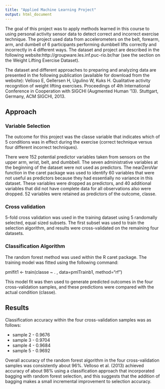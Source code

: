 ```yaml
---
title: "Applied Machine Learning Project"
output: html_document
---
```


The goal of this project was to apply methods learned in this course to using personal activity sensor data to detect correct and incorrect exercise technique. The project used data from accelerometers on the belt, forearm, arm, and dumbell of 6 participants performing dumbbell lifts correctly and incorrectly in 4 different ways. The dataset and project are described in the following website:http://groupware.les.inf.puc-rio.br/har (see the section on the Weight Lifting Exercise Dataset).   

The dataset and different approaches to preparing and analyzing data are presented in the following publication (available for download from the website): Velloso E, Gellersen H, Ugulino W, Kuks H. Qualitative activity recognition of weight lifting exercises. Proceedings of 4th International Conference in Cooperation with SIGCHI (Augmented Human '13). Stuttgart, Germany, ACM SIGCHI, 2013. 

## Approach

### Variable Selection

The outcome for this project was the classe variable that indicates which of 5 conditions was in effect during the exercise (correct technique versus four different incorrect techniques). 

There were 152 potential predictor variables taken from sensors on the upper arm, wrist, belt, and dumbbell. The seven administrative variables at the beginning of the dataset were not used as predictors. The nearZeroVar function in the caret package was used to identify 60 variables that were not useful as predictors because they had essentially no variance in this dataset. These variables were dropped as predictors, and 40 additional variables that did not have complete data for all observations also were dropped. 52 variables were retained as predictors of the outcome, classe.

### Cross validation

5-fold cross validation was used in the training dataset using 5 randomally selected, equal sized subsets. The first subset was used to train the selection algorithm, and results were cross-validated on the remaining four datasets.

### Classification Algorithm

The random forest method was used within the R caret package. The training model was fitted using the following command:

pmlfit1 <- train(classe ~ . , data=pmlTrainb1, method="rf")

This model fit was then used to generate predicted outcomes in the four cross-validation samples, and these predictions were compared with the actual condition (classe).

## Results

Classification accuracy within the four cross-validation samples was as follows:

-   sample 2 - 0.9676
-   sample 3 - 0.9704
-   sample 4 - 0.9684
-   sample 5 - 0.9692

Overall accuracy of the random forest algorithm in the four cross-validation samples was consistently about 96%. Velloso et al. (2013) achieved accuracy of about 98% using a classification approach that incorporated bagging with random forest selection, and this suggests that the addition of bagging makes a small incremental improvement to selection accuracy.






